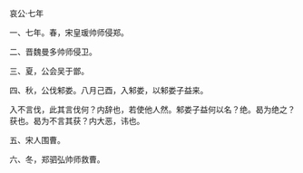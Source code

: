 

哀公·七年

一、七年。春，宋皇瑗帅师侵郑。

二、晋魏曼多帅师侵卫。

三、夏，公会吴于鄫。

四、秋，公伐邾娄。八月己酉，入邾娄，以邾娄子益来。

入不言伐，此其言伐何？内辞也，若使他人然。邾娄子益何以名？绝。曷为绝之？获也。曷为不言其获？内大恶，讳也。

五、宋人围曹。

六、冬，郑驷弘帅师救曹。

